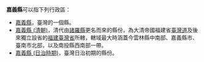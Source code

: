 '''嘉義縣'''可以指下列行政區：
* [[嘉義縣|嘉義縣]]，臺灣的一個縣。
* [[嘉義縣_(清朝)|嘉義縣 (清朝)]]，清代由[[諸羅縣|諸羅縣]]更名而來的縣份，為大清帝國福建省[[臺灣道|臺灣道]]及後來獨立設省的[[福建臺灣省|福建臺灣省]]所轄，轄域最大時涵蓋今雲林縣中南部、嘉義縣市、臺南市北部，以及南投縣西南部一帶。
* [[嘉義縣_(日治時期)|嘉義縣 (日治時期)]]，臺灣日治初期的縣份。

{{geodis|C|Cat=三字亚洲县名消歧义}}